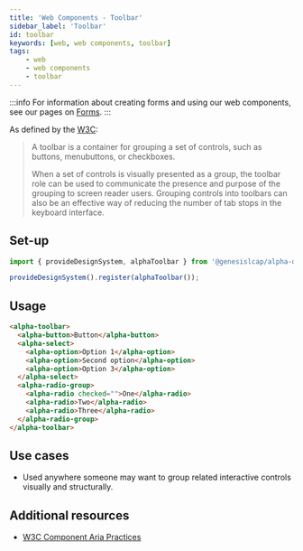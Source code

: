 ```yaml
---
title: 'Web Components - Toolbar'
sidebar_label: 'Toolbar'
id: toolbar
keywords: [web, web components, toolbar]
tags:
    - web
    - web components
    - toolbar
---
```


<div class="toolbar-examples">

:::info
For information about creating forms and using our web components, see our pages on [Forms](/web/forms/foundation-forms/).
:::

As defined by the [W3C](https://w3c.github.io/aria-practices/#toolbar):

> A toolbar is a container for grouping a set of controls, such as buttons, menubuttons, or checkboxes.
>
> When a set of controls is visually presented as a group, the toolbar role can be used to communicate the presence and purpose of the grouping to screen reader users. Grouping controls into toolbars can also be an effective way of reducing the number of tab stops in the keyboard interface.

## Set-up

```ts
import { provideDesignSystem, alphaToolbar } from '@genesislcap/alpha-design-system';

provideDesignSystem().register(alphaToolbar());
```

## Usage

```html live
<alpha-toolbar>
  <alpha-button>Button</alpha-button>
  <alpha-select>
    <alpha-option>Option 1</alpha-option>
    <alpha-option>Second option</alpha-option>
    <alpha-option>Option 3</alpha-option>
  </alpha-select>
  <alpha-radio-group>
    <alpha-radio checked="">One</alpha-radio>
    <alpha-radio>Two</alpha-radio>
    <alpha-radio>Three</alpha-radio>
  </alpha-radio-group>
</alpha-toolbar>
```

## Use cases

* Used anywhere someone may want to group related interactive controls visually and structurally.

## Additional resources

- [W3C Component Aria Practices](https://w3c.github.io/aria-practices/#toolbar)

</div>

